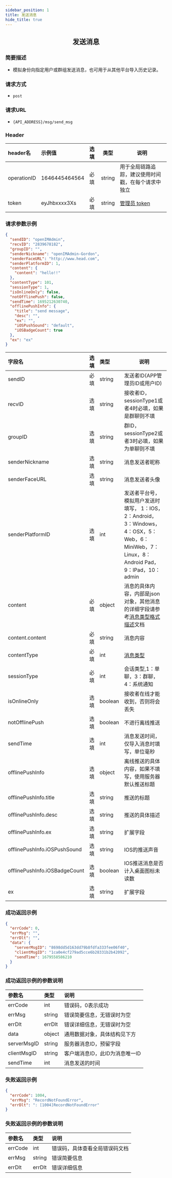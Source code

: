 ```yaml
---
sidebar_position: 1
title: 发送消息
hide_title: true
---
```


<center>

## 发送消息

</center>

### 简要描述
- 模拟身份向指定用户或群组发送消息，也可用于从其他平台导入历史记录。
### 请求方式
- `post` 
### 请求URL
- `{API_ADDRESS}/msg/send_msg` 


### Header
|header名|示例值|选填|类型|说明|
|:----    |:-------    |:--- |---|------      |
|operationID|1646445464564|必填|string|用于全局链路追踪，建议使用时间戳，在每个请求中独立|
|token|eyJhbxxxx3Xs|必填|string|[管理员 token](docs/restapi/apis/authenticationManagement/getToken.mdx)|


### 请求参数示例


```json
{
  "sendID": "openIMAdmin",
  "recvID": "2839678182",
  "groupID": "",
  "senderNickname": "openIMAdmin-Gordon",
  "senderFaceURL": "http://www.head.com",
  "senderPlatformID": 1,
  "content": {
    "content": "hello!!"
  },
  "contentType": 101,
  "sessionType": 1,
  "isOnlineOnly": false,
  "notOfflinePush": false,
  "sendTime": 1695212630740,
  "offlinePushInfo": {
    "title": "send message",
    "desc": "",
    "ex": "",
    "iOSPushSound": "default",
    "iOSBadgeCount": true
  },
  "ex": "ex"
}
```
|字段名|选填|类型|说明|
|:----    |:-------    |:--- |---|
|sendID|必填|string|发送者ID(APP管理员ID或用户ID)|
|recvID|选填|string|接收者ID，sessionType1或者4时必填，如果是群聊则不填|
|groupID|选填|string|群ID，sessionType2或者3时必填，如果为单聊则不填|
|senderNickname|选填|string|消息发送者昵称|
|senderFaceURL|选填|string|消息发送者头像|
|senderPlatformID|选填|int|发送者平台号，模拟用户发送时填写， 1：IOS，2：Android，3：Windows，4：OSX，5：Web，6：MiniWeb，7：Linux，8：Android Pad，9：IPad，10：admin|
|content|必填|object|消息的具体内容，内部是json 对象，其他消息的详细字段请参考[消息类型格式描述](docs/restapi/contentDescription.mdx)文档|
|content.content|必填|string|消息内容|
|contentType|必填|int|[消息类型](docs/restapi/contentDescription.mdx)|
|sessionType|必填|int|会话类型,1：单聊，3：群聊，4：系统通知|
|isOnlineOnly|选填|boolean|接收者在线才能收到，否则将会丢失|
|notOfflinePush|选填|boolean|不进行离线推送|
|sendTime|选填|int|消息发送时间，仅导入消息时填写，单位毫秒|
|offlinePushInfo|选填|object|离线推送的具体内容，如果不填写，使用服务器默认推送标题|
|offlinePushInfo.title|选填|string|推送的标题|
|offlinePushInfo.desc|选填|string|推送的具体描述|
|offlinePushInfo.ex|选填|string|扩展字段|
|offlinePushInfo.iOSPushSound|选填|string|IOS的推送声音|
|offlinePushInfo.iOSBadgeCount|选填|boolean|IOS推送消息是否计入桌面图标未读数|
|ex|选填|string|扩展字段|
### 成功返回示例


```json
{
  "errCode": 0,
  "errMsg": "",
  "errDlt": "",
  "data": {
    "serverMsgID": "8698dd5d163dd79b8fdfa333fee06f40",
    "clientMsgID": "1ca0e4cf279ad5cce6b28331b2b42092",
    "sendTime": 1679558586210
  }
}
```
### 成功返回示例的参数说明


|参数名|类型|说明|
|:----    |:-------    |:--- |
|errCode|int|错误码，0表示成功|
|errMsg|string|错误简要信息，无错误时为空|
|errDlt|errDlt|错误详细信息，无错误时为空|
|data|object|通用数据对象，具体结构见下方|
|serverMsgID|string|服务器消息ID，预留字段|
|clientMsgID|string|客户端消息ID，此ID为消息唯一ID|
|sendTime|int|消息发送的时间|
### 失败返回示例


```json
{
  "errCode": 1004,
  "errMsg": "RecordNotFoundError",
  "errDlt": ": [1004]RecordNotFoundError"
}
```
### 失败返回示例的参数说明


|参数名|类型|说明|
|:----    |:-------    |:--- |
|errCode|int|错误码，具体查看全局错误码文档|
|errMsg|string|错误简要信息|
|errDlt|errDlt|错误详细信息|

